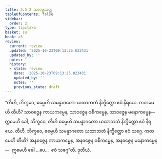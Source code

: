 ```yaml
---
title: 3.5.2 သာဝဇ္ဇသုတ္တ
tableOfContents: false
sidebar:
  order: 2
type: tipitaka
basket: su
book: a3
review:
  current: review
  updated: '2025-10-23T09:13:25.023431'
  updated_by: ''
  notes: ''
  history:
  - state: review
    date: '2025-10-23T09:13:25.023431'
    updated_by: ''
    notes: ''
    previous_state: draft
---
```



<ReviewStatus review={frontmatter.review} showDetails={true} />

<HypothesisAnnotation frontmatter={frontmatter} />

<DynamicBreadcrumb />

<Division number="148" book="a3" e="ch" v="15" p="296">

<Paragraph number="1066" book="a3">
“တီဟိ, ဘိက္ခဝေ, ဓမ္မေဟိ သမန္နာဂတော ယထာဘတံ နိက္ခိတ္တော ဧဝံ နိရယေ. ကတမေဟိ တီဟိ? သာဝဇ္ဇေန ကာယကမ္မေန, သာဝဇ္ဇေန ဝစီကမ္မေန, သာဝဇ္ဇေန မနောကမ္မေန—  ဣမေဟိ ခေါ, ဘိက္ခဝေ, တီဟိ ဓမ္မေဟိ သမန္နာဂတော ယထာဘတံ နိက္ခိတ္တော ဧဝံ နိရယေ.
</Paragraph>

<Paragraph number="1067" book="a3">
တီဟိ, ဘိက္ခဝေ, ဓမ္မေဟိ သမန္နာဂတော ယထာဘတံ နိက္ခိတ္တော ဧဝံ သဂ္ဂေ. ကတမေဟိ တီဟိ? အနဝဇ္ဇေန ကာယကမ္မေန, အနဝဇ္ဇေန ဝစီကမ္မေန, အနဝဇ္ဇေန မနောကမ္မေန—  ဣမေဟိ ခေါ …ပေ…  ဧဝံ သဂ္ဂေ”တိ.

</Paragraph>
</Division>

<Paragraph number="1068" type="center" book="a3">
ဒုတိယံ.
</Paragraph>